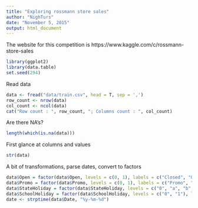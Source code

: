 ```yaml
---
title: "Exploring rossmann store sales"
author: "NighTurs"
date: "November 5, 2015"
output: html_document
---
```


The website for this competition is https://www.kaggle.com/c/rossmann-store-sales

```r
library(ggplot2)
library(data.table)
set.seed(294)
```

Read data

```r
data <- fread("data/train.csv", head = T, sep = ',')
row_count <- nrow(data)
col_count <- ncol(data)
cat("Row count : ", row_count, "; Columns count : ", col_count)
```

Are there NA's?
```r
length(which(is.na(data)))
```

First glance at columns and values

```r
str(data)
```

A bit of transformations, parse dates, convert to factors
```r
data$Open = factor(data$Open, levels = c(0, 1), labels = c("Closed", "Open"))
data$Promo = factor(data$Promo, levels = c(0, 1), labels = c("Promo", "None"))
data$StateHoliday = factor(data$StateHoliday, levels = c("0", "a", "b", "c"), labels = c("None", "Public", "Easter", "Christmas"))
data$SchoolHoliday = factor(data$SchoolHoliday, levels = c("0", "1"), labels = c("None", "Holiday"))
date <- strptime(data$Date, "%y-%m-%d")
```
